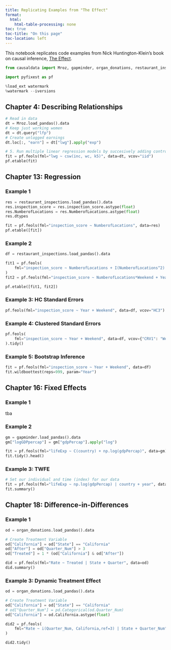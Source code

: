 ```yaml
---
title: Replicating Examples from "The Effect"
format:
  html:
    html-table-processing: none
toc: true
toc-title: "On this page"
toc-location: left
---
```


This notebook replicates code examples from Nick Huntington-Klein's book on causal inference, [The Effect](https://theeffectbook.net/).


```python
from causaldata import Mroz, gapminder, organ_donations, restaurant_inspections

import pyfixest as pf

%load_ext watermark
%watermark --iversions
```


## Chapter 4: Describing Relationships


```python
# Read in data
dt = Mroz.load_pandas().data
# Keep just working women
dt = dt.query("lfp")
# Create unlogged earnings
dt.loc[:, "earn"] = dt["lwg"].apply("exp")

# 5. Run multiple linear regression models by succesively adding controls
fit = pf.feols(fml="lwg ~ csw(inc, wc, k5)", data=dt, vcov="iid")
pf.etable(fit)
```

## Chapter 13: Regression

### Example 1


```python
res = restaurant_inspections.load_pandas().data
res.inspection_score = res.inspection_score.astype(float)
res.NumberofLocations = res.NumberofLocations.astype(float)
res.dtypes

fit = pf.feols(fml="inspection_score ~ NumberofLocations", data=res)
pf.etable([fit])
```


### Example 2


```python
df = restaurant_inspections.load_pandas().data

fit1 = pf.feols(
    fml="inspection_score ~ NumberofLocations + I(NumberofLocations^2) + Year", data=df
)
fit2 = pf.feols(fml="inspection_score ~ NumberofLocations*Weekend + Year", data=df)

pf.etable([fit1, fit2])
```



### Example 3: HC Standard Errors


```python
pf.feols(fml="inspection_score ~ Year + Weekend", data=df, vcov="HC3").summary()
```


### Example 4: Clustered Standard Errors


```python
pf.feols(
    fml="inspection_score ~ Year + Weekend", data=df, vcov={"CRV1": "Weekend"}
).tidy()
```

### Example 5: Bootstrap Inference


```python
fit = pf.feols(fml="inspection_score ~ Year + Weekend", data=df)
fit.wildboottest(reps=999, param="Year")
```


## Chapter 16: Fixed Effects

### Example 1

tba

### Example 2


```python
gm = gapminder.load_pandas().data
gm["logGDPpercap"] = gm["gdpPercap"].apply("log")

fit = pf.feols(fml="lifeExp ~ C(country) + np.log(gdpPercap)", data=gm)
fit.tidy().head()
```


### Example 3: TWFE


```python
# Set our individual and time (index) for our data
fit = pf.feols(fml="lifeExp ~ np.log(gdpPercap) | country + year", data=gm)
fit.summary()
```


## Chapter 18: Difference-in-Differences

### Example 1


```python
od = organ_donations.load_pandas().data

# Create Treatment Variable
od["California"] = od["State"] == "California"
od["After"] = od["Quarter_Num"] > 3
od["Treated"] = 1 * (od["California"] & od["After"])

did = pf.feols(fml="Rate ~ Treated | State + Quarter", data=od)
did.summary()
```


### Example 3: Dynamic Treatment Effect


```python
od = organ_donations.load_pandas().data

# Create Treatment Variable
od["California"] = od["State"] == "California"
# od["Quarter_Num"] = pd.Categorical(od.Quarter_Num)
od["California"] = od.California.astype(float)

did2 = pf.feols(
    fml="Rate ~ i(Quarter_Num, California,ref=3) | State + Quarter_Num", data=od
)

did2.tidy()
```
